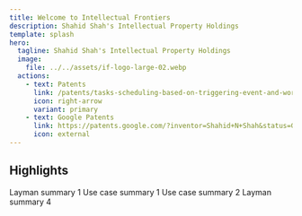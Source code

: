```yaml
---
title: Welcome to Intellectual Frontiers
description: Shahid Shah's Intellectual Property Holdings
template: splash
hero:
  tagline: Shahid Shah's Intellectual Property Holdings
  image:
    file: ../../assets/if-logo-large-02.webp
  actions:
    - text: Patents
      link: /patents/tasks-scheduling-based-on-triggering-event-and-work-lists-management/
      icon: right-arrow
      variant: primary
    - text: Google Patents
      link: https://patents.google.com/?inventor=Shahid+N+Shah&status=GRANT&type=PATENT&num=100&oq=inventor:%28Shahid+N+Shah%29+status:GRANT+type:PATENT
      icon: external
---
```



## Highlights

<CardGrid stagger>
	<Card title="Highlighted Patent 1" icon="pencil">
		Layman summary 1
	</Card>
	<Card title="Highlighted Use Case 1" icon="add-document">
		Use case summary 1
	</Card>
	<Card title="Highlighted Use Case 2" icon="setting">
		Use case summary 2
	</Card>
	<Card title="Highlighted Patent 3" icon="open-book">
		Layman summary 4
	</Card>
</CardGrid>
